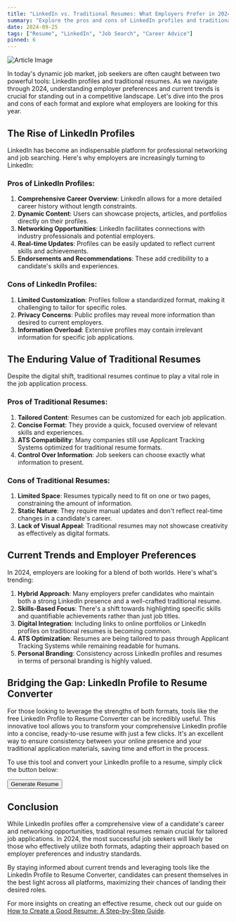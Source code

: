 ```yaml
---
title: "LinkedIn vs. Traditional Resumes: What Employers Prefer in 2024"
summary: "Explore the pros and cons of LinkedIn profiles and traditional resumes, and learn what employers are looking for in 2024. Discover how to leverage both formats for job search success."
date: 2024-09-25
tags: ["Resume", "LinkedIn", "Job Search", "Career Advice"]
pinned: 6
---
```


![Article Image](https://images.unsplash.com/photo-1565688534245-05d6b5be184a?q=80&w=2940&auto=format&fit=crop&ixlib=rb-4.0.3&ixid=M3wxMjA3fDB8MHxwaG90by1wYWdlfHx8fGVufDB8fHx8fA%3D%3D)

In today's dynamic job market, job seekers are often caught between two powerful tools: LinkedIn profiles and traditional resumes. As we navigate through 2024, understanding employer preferences and current trends is crucial for standing out in a competitive landscape. Let's dive into the pros and cons of each format and explore what employers are looking for this year.

## The Rise of LinkedIn Profiles

LinkedIn has become an indispensable platform for professional networking and job searching. Here's why employers are increasingly turning to LinkedIn:

### Pros of LinkedIn Profiles:

1. **Comprehensive Career Overview**: LinkedIn allows for a more detailed career history without length constraints.
2. **Dynamic Content**: Users can showcase projects, articles, and portfolios directly on their profiles.
3. **Networking Opportunities**: LinkedIn facilitates connections with industry professionals and potential employers.
4. **Real-time Updates**: Profiles can be easily updated to reflect current skills and achievements.
5. **Endorsements and Recommendations**: These add credibility to a candidate's skills and experiences.

### Cons of LinkedIn Profiles:

1. **Limited Customization**: Profiles follow a standardized format, making it challenging to tailor for specific roles.
2. **Privacy Concerns**: Public profiles may reveal more information than desired to current employers.
3. **Information Overload**: Extensive profiles may contain irrelevant information for specific job applications.

## The Enduring Value of Traditional Resumes

Despite the digital shift, traditional resumes continue to play a vital role in the job application process.

### Pros of Traditional Resumes:

1. **Tailored Content**: Resumes can be customized for each job application.
2. **Concise Format**: They provide a quick, focused overview of relevant skills and experiences.
3. **ATS Compatibility**: Many companies still use Applicant Tracking Systems optimized for traditional resume formats.
4. **Control Over Information**: Job seekers can choose exactly what information to present.

### Cons of Traditional Resumes:

1. **Limited Space**: Resumes typically need to fit on one or two pages, constraining the amount of information.
2. **Static Nature**: They require manual updates and don't reflect real-time changes in a candidate's career.
3. **Lack of Visual Appeal**: Traditional resumes may not showcase creativity as effectively as digital formats.

## Current Trends and Employer Preferences

In 2024, employers are looking for a blend of both worlds. Here's what's trending:

1. **Hybrid Approach**: Many employers prefer candidates who maintain both a strong LinkedIn presence and a well-crafted traditional resume.
2. **Skills-Based Focus**: There's a shift towards highlighting specific skills and quantifiable achievements rather than just job titles.
3. **Digital Integration**: Including links to online portfolios or LinkedIn profiles on traditional resumes is becoming common.
4. **ATS Optimization**: Resumes are being tailored to pass through Applicant Tracking Systems while remaining readable for humans.
5. **Personal Branding**: Consistency across LinkedIn profiles and resumes in terms of personal branding is highly valued.

## Bridging the Gap: LinkedIn Profile to Resume Converter

For those looking to leverage the strengths of both formats, tools like the free LinkedIn Profile to Resume Converter can be incredibly useful. This innovative tool allows you to transform your comprehensive LinkedIn profile into a concise, ready-to-use resume with just a few clicks. It's an excellent way to ensure consistency between your online presence and your traditional application materials, saving time and effort in the process.

To use this tool and convert your LinkedIn profile to a resume, simply click the button below:

[<Button>Generate Resume</Button>](https://dhairya.ai/tools/linkedin-profile-to-resume)

## Conclusion

While LinkedIn profiles offer a comprehensive view of a candidate's career and networking opportunities, traditional resumes remain crucial for tailored job applications. In 2024, the most successful job seekers will likely be those who effectively utilize both formats, adapting their approach based on employer preferences and industry standards.

By staying informed about current trends and leveraging tools like the LinkedIn Profile to Resume Converter, candidates can present themselves in the best light across all platforms, maximizing their chances of landing their desired roles.

For more insights on creating an effective resume, check out our guide on [How to Create a Good Resume: A Step-by-Step Guide](/blog/how-write-a-good-resume).

